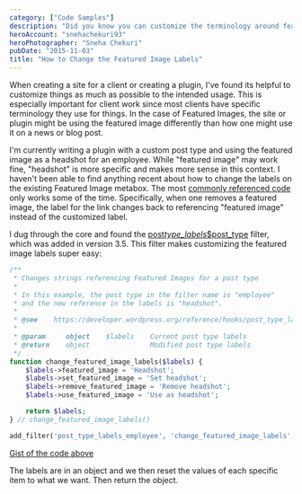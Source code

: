 ```yaml
---
category: ["Code Samples"]
description: "Did you know you can customize the terminology around featured images in WordPress? Check out how to use filters to change the terms."
heroAccount: "snehachekuri93"
heroPhotographer: "Sneha Chekuri"
pubDate: "2015-11-03"
title: "How to Change the Featured Image Labels"
---
```


When creating a site for a client or creating a plugin, I've found its helpful to customize things as much as possible to the intended usage. This is especially important for client work since most clients have specific terminology they use for things. In the case of Featured Images, the site or plugin might be using the featured image differently than how one might use it on a news or blog post.

I'm currently writing a plugin with a custom post type and using the featured image as a headshot for an employee. While "featured image" may work fine, "headshot" is more specific and makes more sense in this context. I haven't been able to find anything recent about how to change the labels on the existing Featured Image metabox. The most [commonly referenced code](http://themergency.com/featured-image-metabox-customization/) only works some of the time. Specifically, when one removes a featured image, the label for the link changes back to referencing "featured image" instead of the customized label.

I dug through the core and found the [post*type_labels*$post_type](https://developer.wordpress.org/reference/hooks/post_type_labels_post_type/) filter, which was added in version 3.5. This filter makes customizing the featured image labels super easy:

```php
/**
 * Changes strings referencing Featured Images for a post type
 *
 * In this example, the post type in the filter name is "employee"
 * and the new reference in the labels is "headshot".
 *
 * @see    https://developer.wordpress.org/reference/hooks/post_type_labels_post_type/
 *
 * @param     object    $labels    Current post type labels
 * @return    object               Modified post type labels
 */
function change_featured_image_labels($labels) {
    $labels->featured_image = 'Headshot';
    $labels->set_featured_image = 'Set headshot';
    $labels->remove_featured_image = 'Remove headshot';
    $labels->use_featured_image = 'Use as headshot';

    return $labels;
} // change_featured_image_labels()

add_filter('post_type_labels_employee', 'change_featured_image_labels', 10, 1);
```

[Gist of the code above](https://gist.github.com/slushman/454cc8b26c330727df13)

The labels are in an object and we then reset the values of each specific item to what we want. Then return the object.
